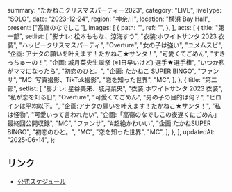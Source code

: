   summary: "たかねこクリスマスパーティー2023",
  category: "LIVE",
  liveType: "SOLO",
  date: "2023-12-24",
  region: "神奈川",
  location: "横浜 Bay Hall",
  present: ["高嶺のなでしこ"],
  images: [
    {
      path: "",
      ref: "",
    },
  ],
  acts: [
    {
      title: "第一部",
      setlist: [
        "影ナレ: 松本ももな、涼海すう",
        "衣装:ホワイトサンタ 2023 衣装",
        "ハッピークリスマスパーティ",
        "Overture",
        "女の子は強い",
        "ユメムスビ",
        "企画: アナタの願いを叶えます！たかねこ★サンタ！",
        "可愛くてごめん",
        "すきっちゅーの！",
        "企画: 城月菜央生誕祭 (※1日早いけど) 選手★選手権",
        "いつか私がママになったら",
        "初恋のひと。",
        "企画: たかねこ SUPER BINGO",
        "ファンサ",
        "MC: 写真撮影、TikTok撮影",
        "恋を知った世界",
        "MC",
      ],
    },
    {
      title: "第二部",
      setlist: [
        "影ナレ: 星谷美来、城月菜央",
        "衣装:ホワイトサンタ 2023 衣装",
        "私が恋を知る日",
        "Overture",
        "可愛くてごめん",
        "男の子の目的は何？",
        "ヒロインは平均以下。",
        "企画:アナタの願いを叶えます！たかねこ★サンタ！",
        "私は怪物",
        "可愛いって言われたい",
        "企画:「高嶺のなでしこの夜遅くにごめん」最終回公開収録",
        "MC",
        "ファンサ",
        "#超絶かわいい",
        "企画:たかねSUPER BINGO",
        "初恋のひと。",
        "MC",
        "恋を知った世界",
        "MC",
      ],
    },
  ],
  updatedAt: "2025-06-14",
};

## リンク

- [公式スケジュール](https://takanenonadeshiko.jp/?p=1467)
